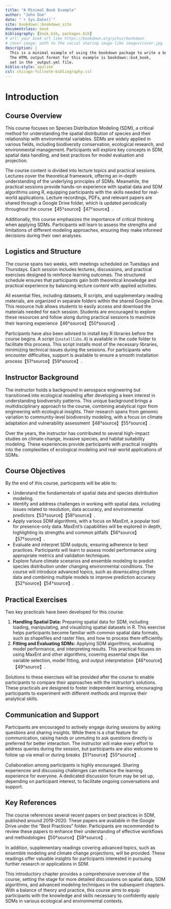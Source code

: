 ```yaml
--- 
title: "A Minimal Book Example"
author: "John Doe"
date: "`r Sys.Date()`"
site: bookdown::bookdown_site
documentclass: book
bibliography: [book.bib, packages.bib]
# url: your book url like https://bookdown.org/yihui/bookdown
# cover-image: path to the social sharing image like images/cover.jpg
description: |
  This is a minimal example of using the bookdown package to write a book.
  The HTML output format for this example is bookdown::bs4_book,
  set in the _output.yml file.
biblio-style: apalike
csl: chicago-fullnote-bibliography.csl
---
```

# Introduction

## Course Overview

This course focuses on Species Distribution Modeling (SDM), a critical method for understanding the spatial distribution of species and their relationship with environmental variables. SDMs are widely applied in various fields, including biodiversity conservation, ecological research, and environmental management. Participants will explore key concepts in SDM, spatial data handling, and best practices for model evaluation and projection.

The course content is divided into lecture topics and practical sessions. Lectures cover the theoretical framework, offering an in-depth understanding of the underlying principles of SDMs. Meanwhile, the practical sessions provide hands-on experience with spatial data and SDM algorithms using R, equipping participants with the skills needed for real-world applications. Lecture recordings, PDFs, and relevant papers are shared through a Google Drive folder, which is updated periodically throughout the course【45†source】【47†source】.

Additionally, this course emphasizes the importance of critical thinking when applying SDMs. Participants will learn to assess the strengths and limitations of different modeling approaches, ensuring they make informed decisions during their own analyses.

## Logistics and Structure

The course spans two weeks, with meetings scheduled on Tuesdays and Thursdays. Each session includes lectures, discussions, and practical exercises designed to reinforce learning outcomes. The structured schedule ensures that participants gain both theoretical knowledge and practical experience by balancing lecture content with applied activities.

All essential files, including datasets, R scripts, and supplementary reading materials, are organized in separate folders within the shared Google Drive. This resource hub allows students to easily access and download the materials needed for each session. Students are encouraged to explore these resources and follow along during practical sessions to maximize their learning experience【46†source】【50†source】.

Participants have also been advised to install key R libraries before the course begins. A script (`installlibs.R`) is available in the code folder to facilitate this process. This script installs most of the necessary libraries, minimizing technical issues during the sessions. For participants who encounter difficulties, support is available to ensure a smooth installation process【51†source】【59†source】.

## Instructor Background

The instructor holds a background in aerospace engineering but transitioned into ecological modeling after developing a keen interest in understanding biodiversity patterns. This unique background brings a multidisciplinary approach to the course, combining analytical rigor from engineering with ecological insights. Their research spans from genomic variation to community-level biodiversity modeling, with a focus on climate adaptation and vulnerability assessment【48†source】【55†source】.

Over the years, the instructor has contributed to several high-impact studies on climate change, invasive species, and habitat suitability modeling. These experiences provide participants with practical insights into the complexities of ecological modeling and real-world applications of SDMs.

## Course Objectives

By the end of this course, participants will be able to:

- Understand the fundamentals of spatial data and species distribution modeling.
- Identify and address challenges in working with spatial data, including issues related to resolution, data accuracy, and environmental predictors【53†source】【58†source】.
- Apply various SDM algorithms, with a focus on MaxEnt, a popular tool for presence-only data. MaxEnt’s capabilities will be explored in depth, highlighting its strengths and common pitfalls【56†source】【57†source】.
- Evaluate and interpret SDM outputs, ensuring adherence to best practices. Participants will learn to assess model performance using appropriate metrics and validation techniques.
- Explore future climate scenarios and ensemble modeling to predict species distribution under changing environmental conditions. The course will introduce advanced topics, such as downscaling climate data and combining multiple models to improve prediction accuracy【52†source】【54†source】.

## Practical Exercises

Two key practicals have been developed for this course:

1. **Handling Spatial Data:** Preparing spatial data for SDM, including loading, manipulating, and visualizing spatial datasets in R. This exercise helps participants become familiar with common spatial data formats, such as shapefiles and raster files, and how to process them efficiently.
2. **Fitting and Evaluating SDMs:** Applying SDM algorithms, evaluating model performance, and interpreting results. This practical focuses on using MaxEnt and other algorithms, covering essential steps like variable selection, model fitting, and output interpretation【46†source】【49†source】.

Solutions to these exercises will be provided after the course to enable participants to compare their approaches with the instructor’s solutions. These practicals are designed to foster independent learning, encouraging participants to experiment with different methods and improve their analytical skills.

## Communication and Support

Participants are encouraged to actively engage during sessions by asking questions and sharing insights. While there is a chat feature for communication, raising hands or unmuting to ask questions directly is preferred for better interaction. The instructor will make every effort to address queries during the session, but participants are also welcome to follow up via email or during breaks【51†source】【55†source】.

Collaboration among participants is highly encouraged. Sharing experiences and discussing challenges can enhance the learning experience for everyone. A dedicated discussion forum may be set up, depending on participant interest, to facilitate ongoing conversations and support.

## Key References

The course references several recent papers on best practices in SDM, published around 2019-2020. These papers are available in the Google Drive under the "Best Practices" folder. Participants are recommended to review these papers to enhance their understanding of effective workflows and methodologies【50†source】【59†source】.

In addition, supplementary readings covering advanced topics, such as ensemble modeling and climate change projections, will be provided. These readings offer valuable insights for participants interested in pursuing further research or applications in SDM.

This introductory chapter provides a comprehensive overview of the course, setting the stage for more detailed discussions on spatial data, SDM algorithms, and advanced modeling techniques in the subsequent chapters. With a balance of theory and practice, this course aims to equip participants with the knowledge and skills necessary to confidently apply SDMs in various ecological and environmental contexts.

